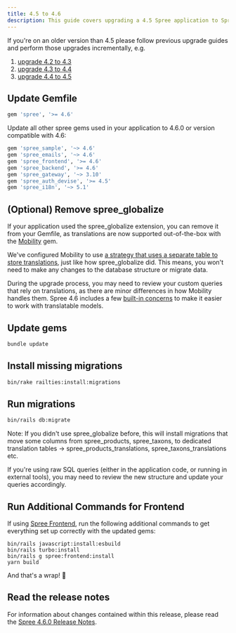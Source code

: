 ```yaml
---
title: 4.5 to 4.6
description: This guide covers upgrading a 4.5 Spree application to Spree 4.6.
---
```


<Note>
If you're on an older version than 4.5 please follow previous upgrade guides and perform those upgrades incrementally, e.g.

1. [upgrade 4.2 to 4.3](4.2-to-4.3)
2. [upgrade 4.3 to 4.4](4.3-to-4.4)
3. [upgrade 4.4 to 4.5](4.4-to-4.5)
</Note>

## Update Gemfile

```ruby
gem 'spree', '>= 4.6'
```

Update all other spree gems used in your application to 4.6.0 or version compatible with 4.6:

```ruby
gem 'spree_sample', '~> 4.6'
gem 'spree_emails', '~> 4.6'
gem 'spree_frontend', '>= 4.6'
gem 'spree_backend', '>= 4.6'
gem 'spree_gateway', '~> 3.10'
gem 'spree_auth_devise', '>= 4.5'
gem 'spree_i18n', '~> 5.1'
```

## (Optional) Remove spree\_globalize

If your application used the spree\_globalize extension, you can remove it from your Gemfile, as translations are now supported out-of-the-box with the [Mobility](https://github.com/shioyama/mobility) gem.

We've configured Mobility to use [a strategy that uses a separate table to store translations](https://dejimata.com/2017/3/3/translating-with-mobility#strategy-2), just like how spree\_globalize did. This means, you won't need to make any changes to the database structure or migrate data.

During the upgrade process, you may need to review your custom queries that rely on translations, as there are minor differences in how Mobility handles them. Spree 4.6 includes a few [built-in concerns](../../customization/i18n) to make it easier to work with translatable models.

## Update gems

```bash
bundle update
```

## Install missing migrations

```bash
bin/rake railties:install:migrations
```

## Run migrations

```bash
bin/rails db:migrate
```

Note: If you didn't use spree\_globalize before, this will install migrations that move some columns from spree\_products, spree\_taxons, to dedicated translation tables -> spree\_products\_translations, spree\_taxons\_translations etc.

If you're using raw SQL queries (either in the application code, or running in external tools), you may need to review the new structure and update your queries accordingly.

## Run Additional Commands for Frontend

If using [Spree Frontend](https://github.com/spree/spree_rails_frontend), run the following additional commands to get everything set up correctly with the updated gems:

```
bin/rails javascript:install:esbuild
bin/rails turbo:install
bin/rails g spree:frontend:install
yarn build
```

And that's a wrap! :tada:

## Read the release notes

For information about changes contained within this release, please read the [Spree 4.6.0 Release Notes](https://github.com/spree/spree/releases/tag/v4.6.0).

